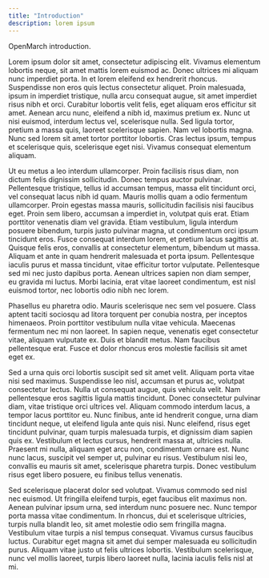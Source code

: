 ```yaml
---
title: "Introduction"
description: lorem ipsum
---
```


OpenMarch introduction.

Lorem ipsum dolor sit amet, consectetur adipiscing elit. Vivamus elementum lobortis neque, sit amet mattis lorem euismod ac. Donec ultrices mi aliquam nunc imperdiet porta. In et lorem eleifend ex hendrerit rhoncus. Suspendisse non eros quis lectus consectetur aliquet. Proin malesuada, ipsum in imperdiet tristique, nulla arcu consequat augue, sit amet imperdiet risus nibh et orci. Curabitur lobortis velit felis, eget aliquam eros efficitur sit amet. Aenean arcu nunc, eleifend a nibh id, maximus pretium ex. Nunc ut nisi euismod, interdum lectus vel, scelerisque nulla. Sed ligula tortor, pretium a massa quis, laoreet scelerisque sapien. Nam vel lobortis magna. Nunc sed lorem sit amet tortor porttitor lobortis. Cras lectus ipsum, tempus et scelerisque quis, scelerisque eget nisi. Vivamus consequat elementum aliquam.

Ut eu metus a leo interdum ullamcorper. Proin facilisis risus diam, non dictum felis dignissim sollicitudin. Donec tempus auctor pulvinar. Pellentesque tristique, tellus id accumsan tempus, massa elit tincidunt orci, vel consequat lacus nibh id quam. Mauris mollis quam a odio fermentum ullamcorper. Proin egestas massa mauris, sollicitudin facilisis nisi faucibus eget. Proin sem libero, accumsan a imperdiet in, volutpat quis erat. Etiam porttitor venenatis diam vel gravida. Etiam vestibulum, ligula interdum posuere bibendum, turpis justo pulvinar magna, ut condimentum orci ipsum tincidunt eros. Fusce consequat interdum lorem, et pretium lacus sagittis at. Quisque felis eros, convallis at consectetur elementum, bibendum ut massa. Aliquam et ante in quam hendrerit malesuada et porta ipsum. Pellentesque iaculis purus et massa tincidunt, vitae efficitur tortor vulputate. Pellentesque sed mi nec justo dapibus porta. Aenean ultrices sapien non diam semper, eu gravida mi luctus. Morbi lacinia, erat vitae laoreet condimentum, est nisl euismod tortor, nec lobortis odio nibh nec lorem.

Phasellus eu pharetra odio. Mauris scelerisque nec sem vel posuere. Class aptent taciti sociosqu ad litora torquent per conubia nostra, per inceptos himenaeos. Proin porttitor vestibulum nulla vitae vehicula. Maecenas fermentum nec mi non laoreet. In sapien neque, venenatis eget consectetur vitae, aliquam vulputate ex. Duis et blandit metus. Nam faucibus pellentesque erat. Fusce et dolor rhoncus eros molestie facilisis sit amet eget ex.

Sed a urna quis orci lobortis suscipit sed sit amet velit. Aliquam porta vitae nisi sed maximus. Suspendisse leo nisl, accumsan et purus ac, volutpat consectetur lectus. Nulla ut consequat augue, quis vehicula velit. Nam pellentesque eros sagittis ligula mattis tincidunt. Donec consectetur pulvinar diam, vitae tristique orci ultrices vel. Aliquam commodo interdum lacus, a tempor lacus porttitor eu. Nunc finibus, ante id hendrerit congue, urna diam tincidunt neque, ut eleifend ligula ante quis nisi. Nunc eleifend, risus eget tincidunt pulvinar, quam turpis malesuada turpis, et dignissim diam sapien quis ex. Vestibulum et lectus cursus, hendrerit massa at, ultricies nulla. Praesent mi nulla, aliquam eget arcu non, condimentum ornare est. Nunc nunc lacus, suscipit vel semper ut, pulvinar eu risus. Vestibulum nisi leo, convallis eu mauris sit amet, scelerisque pharetra turpis. Donec vestibulum risus eget libero posuere, eu finibus tellus venenatis.

Sed scelerisque placerat dolor sed volutpat. Vivamus commodo sed nisl nec euismod. Ut fringilla eleifend turpis, eget faucibus elit maximus non. Aenean pulvinar ipsum urna, sed interdum nunc posuere nec. Nunc tempor porta massa vitae condimentum. In rhoncus, dui et scelerisque ultricies, turpis nulla blandit leo, sit amet molestie odio sem fringilla magna. Vestibulum vitae turpis a nisl tempus consequat. Vivamus cursus faucibus luctus. Curabitur eget magna sit amet dui semper malesuada eu sollicitudin purus. Aliquam vitae justo ut felis ultrices lobortis. Vestibulum scelerisque, nunc vel mollis laoreet, turpis libero laoreet nulla, lacinia iaculis felis nisl at mi.
